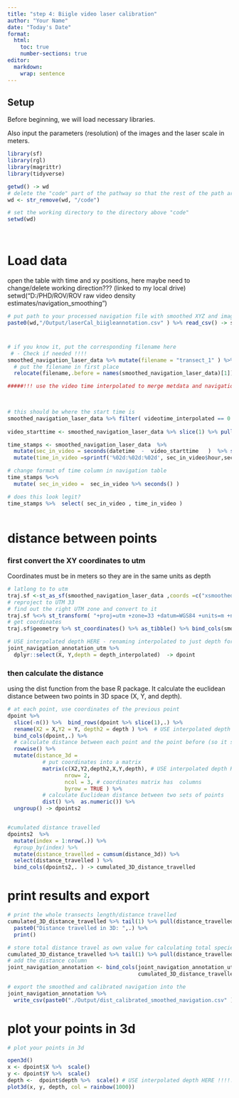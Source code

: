 ```yaml
---
title: "step 4: Biigle video laser calibration"
author: "Your Name"
date: "Today's Date"
format:
  html:
    toc: true
    number-sections: true
editor: 
  markdown: 
    wrap: sentence
---
```


## Setup

Before beginning, we will load necessary libraries.

Also input the parameters (resolution) of the images and the laser scale in meters. 

```r
library(sf)
library(rgl)
library(magrittr)
library(tidyverse)

getwd() -> wd
# delete the "code" part of the pathway so that the rest of the path are not relative to the code directory
wd <- str_remove(wd, "/code") 

# set the working directory to the directory above "code"
setwd(wd)

 

```

# Load data

open the table with time and xy positions, here maybe need to change/delete working direction???
(linked to my local drive) setwd("D:/PHD/ROV/ROV raw video density estimates/navigation_smoothing")

```r
# put path to your processed navigation file with smoothed XYZ and image width
paste0(wd,"/Output/laserCal_biigleannotation.csv" ) %>% read_csv() -> smoothed_navigation_laser_data

```

# 

```r

# if you know it, put the corresponding filename here
 # - Check if needed !!!!
smoothed_navigation_laser_data %>% mutate(filename = "transect_1" ) %>%
  # put the filename in first place
  relocate(filename,.before = names(smoothed_navigation_laser_data)[1])

#####!!! use the video time interpolated to merge metdata and navigation data !!! at least checks the start_time is 0 seconds in videos
 


# this should be where the start time is   
smoothed_navigation_laser_data %>% filter( videotime_interpolated == 0 ) %>% pull(datetime)
  
video_starttime <- smoothed_navigation_laser_data %>% slice(1) %>% pull(datetime)

time_stamps <- smoothed_navigation_laser_data  %>%  
  mutate(sec_in_video = seconds(datetime  -  video_starttime   )  %>% seconds_to_period()  ) %>% 
  mutate(time_in_video =sprintf('%02d:%02d:%02d', sec_in_video$hour,sec_in_video$minute, sec_in_video$second) )

# change format of time column in navigation table
time_stamps %<>% 
  mutate( sec_in_video =  sec_in_video %>% seconds() )

# does this look legit? 
time_stamps %>%  select( sec_in_video , time_in_video )



```
# distance between points

### first convert the XY coordinates to utm
Coordinates must be in meters so they are in the same units as depth 

```r

 
# latlong to to utm
traj.sf <-st_as_sf(smoothed_navigation_laser_data ,coords =c("xsmoothed","ysmoothed"),crs="+proj=longlat +datum=WGS84 +no_defs +ellps=WGS84 +towgs84=0,0,0")
# reproject to UTM 33
# find out the right UTM zone and convert to it
traj.sf %<>% st_transform( "+proj=utm +zone=33 +datum=WGS84 +units=m +no_defs")
# get coordinates 
traj.sf$geometry %>% st_coordinates() %>% as_tibble() %>% bind_cols(smoothed_navigation_laser_data) -> joint_navigation_annotation_utm

# USE interpolated depth HERE - renaming interpolated to just depth for simplicity
joint_navigation_annotation_utm %>%
  dplyr::select(X, Y,depth = depth_interpolated)  -> dpoint


```


### then calculate the distance

using the dist function from the base R package. It calculate the euclidean distance between two points in 3D space (X, Y, and depth). 

```r

# at each point, use coordinates of the previous point 
dpoint %>%
  slice(-n()) %>%  bind_rows(dpoint %>% slice(1),.) %>% 
  rename(X2 = X,Y2 = Y, depth2 = depth ) %>%  # USE interpolated depth HERE !!!!!!
  bind_cols(dpoint,.) %>%
  # calculate distance between each point and the point before (so it starts at 0)
  rowwise() %>%
  mutate(distance_3d =
           # put coordinates into a matrix
           matrix(c(X2,Y2,depth2,X,Y,depth), # USE interpolated depth HERE !!!!!!
                  nrow= 2,
                  ncol = 3, # coordinates matrix has  columns
                  byrow = TRUE ) %>% 
           # calculate Euclidean distance between two sets of points 
           dist() %>%  as.numeric()) %>% 
  ungroup() -> dpoints2


#cumulated distance travelled 
dpoints2  %>% 
  mutate(index = 1:nrow(.)) %>% 
  #group_by(index) %>% 
  mutate(distance_travelled = cumsum(distance_3d)) %>% 
  select(distance_travelled ) %>% 
  bind_cols(dpoints2,. ) -> cumulated_3D_distance_travelled


```

# print results and export

```r

# print the whole transects length/distance travelled
cumulated_3D_distance_travelled %>% tail(1) %>% pull(distance_travelled) %>% 
  paste0("Distance travelled in 3D: ",.) %>% 
  print() 

# store total distance travel as own value for calculating total species density along whole distance in 5.2
cumulated_3D_distance_travelled %>% tail(1) %>% pull(distance_travelled) -> total_distance_travelled
# add the distance column
joint_navigation_annotation <- bind_cols(joint_navigation_annotation_utm,
                                         cumulated_3D_distance_travelled %>% select(distance_3d, distance_travelled) )

# export the smoothed and calibrated navigation into the 
joint_navigation_annotation %>%
  write_csv(paste0("./Output/dist_calibrated_smoothed_navigation.csv" ) )

```

# plot your points in 3d

```r

# plot your points in 3d

open3d()
x <- dpoint$X %>%  scale()
y <- dpoint$Y %>%  scale()
depth <-  dpoint$depth %>%  scale() # USE interpolated depth HERE !!!!!!
plot3d(x, y, depth, col = rainbow(1000))

```

